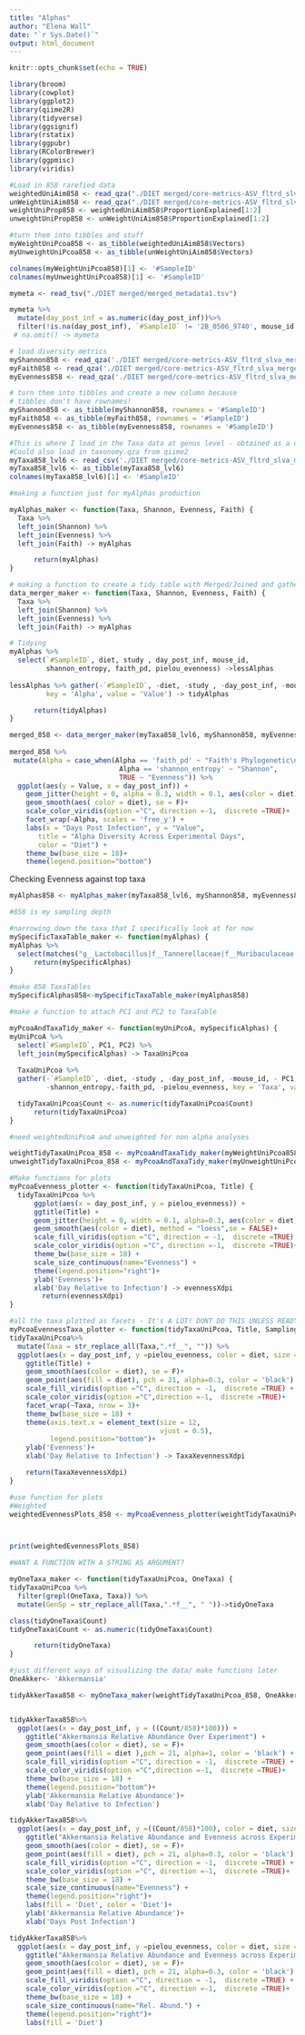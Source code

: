```yaml
---
title: "Alphas"
author: "Elena Wall"
date: "`r Sys.Date()`"
output: html_document
---
```


```r
knitr::opts_chunk$set(echo = TRUE)
```

```r
library(broom)
library(cowplot)
library(ggplot2)
library(qiime2R)
library(tidyverse)
library(ggsignif)
library(rstatix)
library(ggpubr)
library(RColorBrewer)
library(ggpmisc)
library(viridis)

```

```r

#Load in 858 rarefied data
weightedUniAim858 <- read_qza("./DIET merged/core-metrics-ASV_fltrd_slva_mergedDIET-rared-858//weighted_unifrac_pcoa_results.qza")$data
unWeightUniAim858 <- read_qza("./DIET merged/core-metrics-ASV_fltrd_slva_mergedDIET-rared-858/unweighted_unifrac_pcoa_results.qza")$data
weightUniProp858 <- weightedUniAim858$ProportionExplained[1:2]
unweightUniProp858 <- unWeightUniAim858$ProportionExplained[1:2]

#turn them into tibbles and stuff
myWeightUniPcoa858 <- as_tibble(weightedUniAim858$Vectors)
myUnweightUniPcoa858 <- as_tibble(unWeightUniAim858$Vectors)

colnames(myWeightUniPcoa858)[1] <- '#SampleID'
colnames(myUnweightUniPcoa858)[1] <- '#SampleID'

mymeta <- read_tsv("./DIET merged/merged_metadata1.tsv")

mymeta %>% 
  mutate(day_post_inf = as.numeric(day_post_inf))%>% 
  filter(!is.na(day_post_inf), `#SampleID` != '2B_0506_9740', mouse_id != 9839) ->mymeta
 # na.omit() -> mymeta

# load diversity metrics
myShannon858 <- read_qza('./DIET merged/core-metrics-ASV_fltrd_slva_mergedDIET-rared-858/shannon_vector.qza')$data
myFaith858 <- read_qza('./DIET merged/core-metrics-ASV_fltrd_slva_mergedDIET-rared-858/evenness_vector.qza')$data
myEvenness858 <- read_qza('./DIET merged/core-metrics-ASV_fltrd_slva_mergedDIET-rared-858/faith_pd_vector.qza')$data

# turn them into tibbles and create a new column because
# tibbles don't have rownames!
myShannon858 <- as_tibble(myShannon858, rownames = '#SampleID')
myFaith858 <- as_tibble(myFaith858, rownames = '#SampleID')
myEvenness858 <- as_tibble(myEvenness858, rownames = '#SampleID')

#This is where I load in the Taxa data at genus level - obtained as a csv from the taxabar plot on qiime2
#Could also load in taxonomy.qza from qiime2
myTaxa858_lvl6 <- read_csv('./DIET merged/core-metrics-ASV_fltrd_slva_mergedDIET-rared-858/level-6_858.csv')
myTaxa858_lvl6 <- as_tibble(myTaxa858_lvl6)
colnames(myTaxa858_lvl6)[1] <- '#SampleID'

```

```r

#making a function just for myAlphas production

myAlphas_maker <- function(Taxa, Shannon, Evenness, Faith) {
  Taxa %>% 
  left_join(Shannon) %>% 
  left_join(Evenness) %>% 
  left_join(Faith) -> myAlphas

      return(myAlphas)
}

# making a function to create a tidy table with Merged/Joined and gathered data
data_merger_maker <- function(Taxa, Shannon, Evenness, Faith) {
  Taxa %>% 
  left_join(Shannon) %>% 
  left_join(Evenness) %>% 
  left_join(Faith) -> myAlphas

# Tidying
myAlphas %>% 
  select(`#SampleID`, diet, study , day_post_inf, mouse_id,
         shannon_entropy, faith_pd, pielou_evenness) ->lessAlphas
  
lessAlphas %>% gather(-`#SampleID`, -diet, -study , -day_post_inf, -mouse_id,
         key = 'Alpha', value = 'Value') -> tidyAlphas

      return(tidyAlphas)
}

```

```r
merged_858 <- data_merger_maker(myTaxa858_lvl6, myShannon858, myEvenness858, myFaith858)
   
merged_858 %>% 
 mutate(Alpha = case_when(Alpha == 'faith_pd' ~ "Faith's Phylogenetic\nDiversity",
                           Alpha == 'shannon_entropy' ~ "Shannon",
                           TRUE ~ "Evenness")) %>% 
  ggplot(aes(y = Value, x = day_post_inf)) +
    geom_jitter(height = 0, alpha = 0.3, width = 0.1, aes(color = diet)) +
    geom_smooth(aes( color = diet), se = F)+
    scale_color_viridis(option ="C", direction =-1,  discrete =TRUE)+
    facet_wrap(~Alpha, scales = 'free_y') +
    labs(x = "Days Post Infection", y = "Value",
       title = "Alpha Diversity Across Experimental Days",
       color = "Diet") +
    theme_bw(base_size = 18)+
    theme(legend.position="bottom")


```
Checking Evenness against top taxa

```r
myAlphas858 <- myAlphas_maker(myTaxa858_lvl6, myShannon858, myEvenness858, myFaith858)

#858 is my sampling depth

#narrowing down the taxa that I specifically look at for now
mySpecificTaxaTable_maker <- function(myAlphas) {
myAlphas %>% 
  select(matches("g__Lactobacillus|f__Tannerellaceae|f__Muribaculaceae|g__Akkermansia|g__Enterococcus|g__Parasutterella|f__Enterobacteriaceae|g__Bacteroides|f__Lachnospiraceae|g__Staphylococcus|g__Lachnoclostridium|g__Clostridioides"), `#SampleID`, diet, study , day_post_inf, mouse_id, shannon_entropy, faith_pd, pielou_evenness) -> mySpecificAlphas
      return(mySpecificAlphas)
}

#make 858 TaxaTables
mySpecificAlphas858<-mySpecificTaxaTable_maker(myAlphas858)

#make a function to attach PC1 and PC2 to TaxaTable

myPcoaAndTaxaTidy_maker <- function(myUniPcoA, mySpecificAlphas) {
myUniPcoA %>% 
  select(`#SampleID`, PC1, PC2) %>% 
  left_join(mySpecificAlphas) -> TaxaUniPcoa
  
  TaxaUniPcoa %>% 
  gather(-`#SampleID`, -diet, -study , -day_post_inf, -mouse_id, - PC1, -PC2, 
         -shannon_entropy,-faith_pd, -pielou_evenness, key = 'Taxa', value = 'Count') -> tidyTaxaUniPcoa

  tidyTaxaUniPcoa$Count <- as.numeric(tidyTaxaUniPcoa$Count)  
      return(tidyTaxaUniPcoa)
}
```

```r
#need weightedUniPcoA and unweighted for non alpha analyses

weightTidyTaxaUniPcoa_858 <- myPcoaAndTaxaTidy_maker(myWeightUniPcoa858, mySpecificAlphas858)
unweightTidyTaxaUniPcoa_858 <- myPcoaAndTaxaTidy_maker(myUnweightUniPcoa858, mySpecificAlphas858)

```


```r
#Make functions for plots
myPcoaEvenness_plotter <- function(tidyTaxaUniPcoa, Title) {
  tidyTaxaUniPcoa %>% 
      ggplot(aes(x = day_post_inf, y = pielou_evenness)) +
      ggtitle(Title) +
      geom_jitter(height = 0, width = 0.1, alpha=0.3, aes(color = diet)) +
      geom_smooth(aes(color = diet), method = "loess",se = FALSE)+
      scale_fill_viridis(option ="C", direction = -1,  discrete =TRUE) +
      scale_color_viridis(option ="C", direction =-1,  discrete =TRUE)+
      theme_bw(base_size = 18) +
      scale_size_continuous(name="Evenness") +
      theme(legend.position="right")+
      ylab('Evenness')+
      xlab('Day Relative to Infection') -> evennessXdpi
        return(evennessXdpi)
}

#all the taxa plotted as facets - It's A LOT! DONT DO THIS UNLESS READY
myPcoaEvennessTaxa_plotter <- function(tidyTaxaUniPcoa, Title, SamplingDepth) {
tidyTaxaUniPcoa%>% 
  mutate(Taxa = str_replace_all(Taxa,".*f__", "")) %>% 
  ggplot(aes(x = day_post_inf, y =pielou_evenness, color = diet, size = ((Count/SamplingDepth)*100))) +
    ggtitle(Title) +
    geom_smooth(aes(color = diet), se = F)+
    geom_point(aes(fill = diet), pch = 21, alpha=0.3, color = 'black') +
    scale_fill_viridis(option ="C", direction = -1,  discrete =TRUE) +
    scale_color_viridis(option ="C",direction =-1,  discrete =TRUE)+
    facet_wrap(~Taxa, nrow = 3)+
    theme_bw(base_size = 18) +
    theme(axis.text.x = element_text(size = 12,
                                     vjust = 0.5),
          legend.position="bottom")+
    ylab('Evenness')+
    xlab('Day Relative to Infection') -> TaxaXevennessXdpi

    return(TaxaXevennessXdpi)
}

#use function for plots
#Weighted
weightedEvennessPlots_858 <- myPcoaEvenness_plotter(weightTidyTaxaUniPcoa_858, "Evenness Across Experiment")



print(weightedEvennessPlots_858)

```

```r

#WANT A FUNCTION WITH A STRING AS ARGUMENT?

myOneTaxa_maker <- function(tidyTaxaUniPcoa, OneTaxa) {
tidyTaxaUniPcoa %>% 
  filter(grepl(OneTaxa, Taxa)) %>% 
  mutate(GenSp = str_replace_all(Taxa,".*f__", " "))->tidyOneTaxa

class(tidyOneTaxa$Count)
tidyOneTaxa$Count <- as.numeric(tidyOneTaxa$Count)

      return(tidyOneTaxa)
}

```

```r
#just different ways of visualizing the data/ make functions later
OneAkker<- 'Akkermansia'

tidyAkkerTaxa858 <- myOneTaxa_maker(weightTidyTaxaUniPcoa_858, OneAkker)


tidyAkkerTaxa858%>% 
  ggplot(aes(x = day_post_inf, y = ((Count/858)*100))) +
    ggtitle("Akkermansia Relative Abundance Over Experiment") +
    geom_smooth(aes(color = diet), se = F)+
    geom_point(aes(fill = diet ),pch = 21, alpha=1, color = 'black') +
    scale_fill_viridis(option ="C", direction = -1,  discrete =TRUE) +
    scale_color_viridis(option ="C",direction =-1,  discrete =TRUE)+
    theme_bw(base_size = 18) +
    theme(legend.position="bottom")+
    ylab('Akkermansia Relative Abundance')+
    xlab('Day Relative to Infection')

tidyAkkerTaxa858%>% 
  ggplot(aes(x = day_post_inf, y =((Count/858)*100), color = diet, size = pielou_evenness)) +
    ggtitle("Akkermansia Relative Abundance and Evenness across Experiment") +
    geom_smooth(aes(color = diet), se = F)+
    geom_point(aes(fill = diet), pch = 21, alpha=0.3, color = 'black') +
    scale_fill_viridis(option ="C", direction = -1,  discrete =TRUE) +
    scale_color_viridis(option ="C", direction =-1,  discrete =TRUE)+
    theme_bw(base_size = 18) +
    scale_size_continuous(name="Evenness") +
    theme(legend.position="right")+
    labs(fill = 'Diet', color = 'Diet')+    
    ylab('Akkermansia Relative Abundance')+
    xlab('Days Post Infection')

tidyAkkerTaxa858%>% 
  ggplot(aes(x = day_post_inf, y =pielou_evenness, color = diet, size = ((Count/858)*100))) +
    ggtitle("Akkermansia Relative Abundance and Evenness across Experiment") +
    geom_smooth(aes(color = diet), se = F)+
    geom_point(aes(fill = diet), pch = 21, alpha=0.3, color = 'black') +
    scale_fill_viridis(option ="C", direction = -1,  discrete =TRUE) +
    scale_color_viridis(option ="C", direction =-1,  discrete =TRUE)+
    theme_bw(base_size = 18) +
    scale_size_continuous(name="Rel. Abund.") +
    theme(legend.position="right")+
    labs(fill = 'Diet')
```